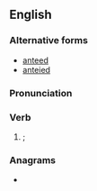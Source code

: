 ==English==

===Alternative forms===
* [[anteed]]
* [[anteied]]

===Pronunciation===
{{audio|en-us-anted.ogg|Audio (US)|lang=en}}

===Verb===
{{head|en|verb form}}

# {{en-past of|ante}}; {{alternative spelling of|anteed|nocap=1|lang=en}}

===Anagrams===
* {{anagrams|en|Dante|Tenda|atend|entad}}